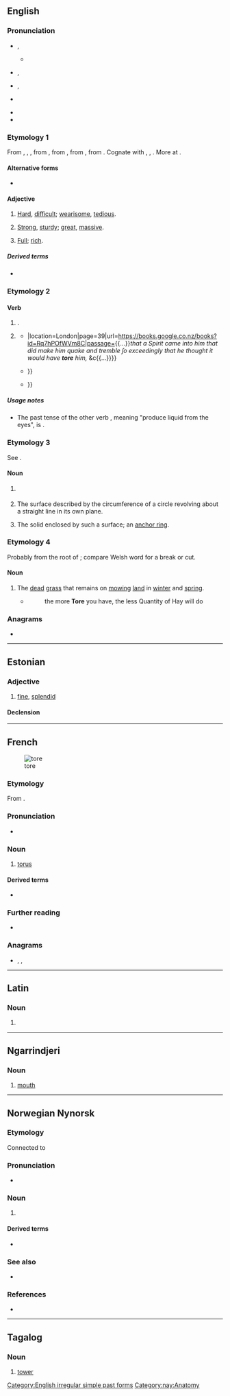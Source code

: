 {{also|Tore|töre|-tore}}
==English==

===Pronunciation===
* {{a|RP}} {{enPR|tô}}, {{IPA|en|/tɔː/}}
** {{audio|en|LL-Q1860 (eng)-Vealhurl-tore.wav|Audio (UK)}}
* {{a|GenAm}} {{enPR|tôr}}, {{IPA|en|/tɔɹ/}}
* {{a|rhotic|horse-hoarse}} {{enPR|tōr}}, {{IPA|en|/to(ː)ɹ/}}
* {{a|nonrhotic|horse-hoarse}} {{IPA|en|/toə/}}
* {{rhymes|en|ɔː(ɹ)}}
* {{homophones|en|tor|q1=in accents with the horse-hoarse merger|taw|q2=in non-rhotic accents with the horse-hoarse merger}}

===Etymology 1===
From {{inh|en|enm|tor}}, {{m|enm|tore}}, {{m|enm|toor}}, from {{der|en|non|tor-||pos=prefix|hard, difficult, wrong, bad}}, from {{der|en|gem-pro|*tuz-||hard, difficult, wrong, bad}}, from {{der|en|ine-pro|*dus-||bad, ill, difficult}}, from {{der|en|ine-pro|*dēwǝ-||to fail, be behind, be lacking}}. Cognate with {{cog|goh|zur-||mis-|pos=prefix}}, {{cog|got|𐍄𐌿𐌶-||hard, difficult|pos=prefix}}, {{cog|grc|δυσ-||pos=prefix|bad, ill, difficult}}. More at {{l|en|dys-}}.

====Alternative forms====
* {{l|en|tor}}

====Adjective====
{{en-adj}}

# {{lb|en|dialectal|or|obsolete}} [[hard|Hard]], [[difficult]]; [[wearisome]], [[tedious]].
# {{lb|en|dialectal|or|obsolete}} [[strong|Strong]], [[sturdy]]; [[great]], [[massive]].
# {{lb|en|dialectal|or|obsolete}} [[full|Full]]; [[rich]].

=====Derived terms=====
* {{l|en|torely}}

===Etymology 2===

====Verb====
{{head|en|verb form}}

# {{en-simple past of|tear|t=rip, rend, speed}}.
# {{lb|en|now|colloquial|nonstandard}} {{past participle of|en|tear|nocat=1|t=rip, rend, speed}}
#* {{quote-book|en|year=1661|author=George Whitehead|author2=Edward Burroughs|title=The Son of Perdition Revealed{{...}}|location=London|page=39|url=https://books.google.co.nz/books?id=Rq7hPOfWVm8C|passage={{...}}''that a Spirit came into him that did make him quake and tremble ſo exceedingly that he thought it would have'' '''''tore''''' ''him,'' &c{{...}}}}
#* {{RQ:Sterne Tristram Shandy|volume=III|chapter=XVI|page=71|passage=Upon my honor, Sir, you have '''tore''' every bit of ſkin quite off the back of both my hands with your forceps, cried my uncle ''Toby''{{...}}}}
#* {{quote-book|en|date=11 May 1999|isbn=9780395957813|publisher={{w|Houghton Mifflin Harcourt}}|title=Where the Sea Used to Be|author={{w|Rick Bass}}|page=393|passage="Would've '''tore''' your head clean off," Dudley was bellowing. "Would've snapped it off your neck like wet toilet paper{{...}}}}

=====Usage notes=====
* The past tense of the other verb {{m|en|tear}}, meaning "produce liquid from the eyes", is {{m|en|teared}}.

===Etymology 3===
See {{m|en|torus}}.

====Noun====
{{en-noun}}

# {{lb|en|architecture}} {{alternative form of|en|torus}}
# {{lb|en|geometry}} The surface described by the circumference of a circle revolving about a straight line in its own plane.
# The solid enclosed by such a surface; an [[anchor ring]].

===Etymology 4===
Probably from the root of {{m|en|tear}}; compare Welsh word for a break or cut.

====Noun====
{{en-noun|-}}

# The [[dead]] [[grass]] that remains on [[mow]]ing [[land]] in [[winter]] and [[spring]].
#* {{RQ:Mortimer Husbandry}}
#*: the more '''Tore''' you have, the less Quantity of Hay will do

{{Webster 1913}}

===Anagrams===
* {{anagrams|en|a=eort|rote}}

[[Category:English irregular simple past forms]]

----

==Estonian==

===Adjective===
{{et-adj|toreda|toredat}}

# [[fine]], [[splendid]]

====Declension====
{{et-decl-õpik|tore|da}}

----

==French==
[[Image:Torus.jpg|thumb|tore]]

===Etymology===
From {{inh|fr|la|torus}}.

===Pronunciation===
* {{fr-IPA}}

===Noun===
{{fr-noun|m}}

# {{lb|fr|geometry}} [[torus]]

====Derived terms====
* {{l|fr|torique}}

===Further reading===
* {{projectlink|wikipedia|lang=fr}}

===Anagrams===
* {{l|fr|ôter}}, {{l|fr|rote}}, {{l|fr|roté}}

----

==Latin==

===Noun===
{{la-noun-form|tore}}

# {{inflection of|la|torus||voc|s}}

----

==Ngarrindjeri==

===Noun===
{{head|nay|noun}}

# [[mouth]]

[[Category:nay:Anatomy]]

----

==Norwegian Nynorsk==

===Etymology===
Connected to {{der|nn|non|Þórr||Tor, Thor}}

===Pronunciation===
* {{IPA|no|/²tuːrə/}}

===Noun===
{{nn-noun-f2}}

# {{l|en|thunder}} {{topics|nn|Weather}}

====Derived terms====
* {{l|nn|torevêr}}

===See also===
* {{l-nb|torden}}

===References===
* {{R:The Nynorsk Dictionary}}

----

==Tagalog==

===Noun===
{{tl-noun}}

# [[tower]]